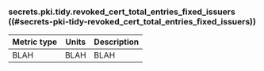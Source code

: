 ### secrets.pki.tidy.revoked_cert_total_entries_fixed_issuers ((#secrets-pki-tidy-revoked_cert_total_entries_fixed_issuers))

Metric type | Units | Description
----------- | ----- | -----------
BLAH     | BLAH    | BLAH